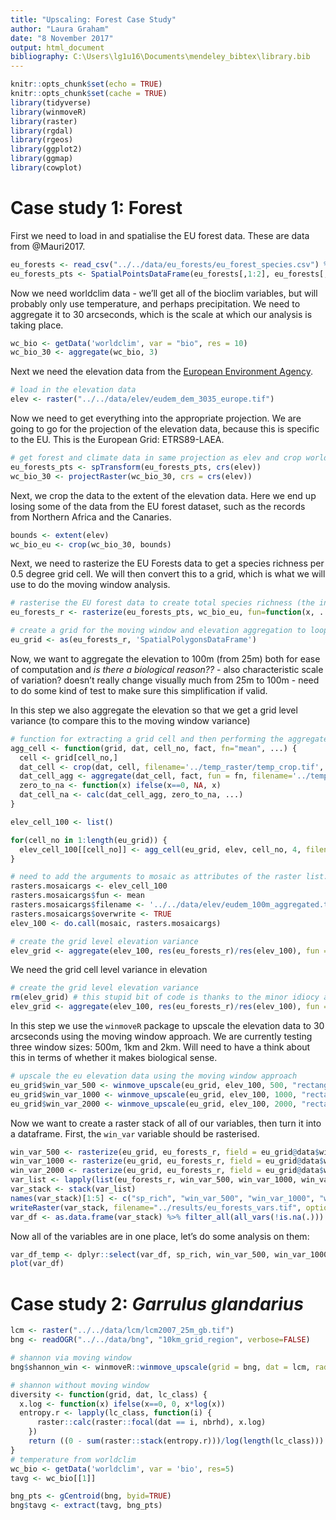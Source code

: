 ```yaml
---
title: "Upscaling: Forest Case Study"
author: "Laura Graham"
date: "8 November 2017"
output: html_document
bibliography: C:\Users\lg1u16\Documents\mendeley_bibtex\library.bib
---
```


```r
knitr::opts_chunk$set(echo = TRUE)
knitr::opts_chunk$set(cache = TRUE)
library(tidyverse)
library(winmoveR)
library(raster)
library(rgdal)
library(rgeos)
library(ggplot2)
library(ggmap)
library(cowplot)
```

# Case study 1: Forest 

First we need to load in and spatialise the EU forest data. These are data from @Mauri2017. 
```r
eu_forests <- read_csv("../../data/eu_forests/eu_forest_species.csv") %>% mutate(sp_name = `SPECIES NAME`) %>% dplyr::select(X, Y, sp_name)
eu_forests_pts <- SpatialPointsDataFrame(eu_forests[,1:2], eu_forests[,3], proj4string = crs("+proj=laea +lat_0=52 +lon_0=10 +x_0=4321000 +y_0=3210000 +ellps=GRS80 +units=m +no_defs"))
```

Now we need worldclim data - we'll get all of the bioclim variables, but will probably only use temperature, and perhaps precipitation. We need to aggregate it to 30 arcseconds, which is the scale at which our analysis is taking place.  
```r
wc_bio <- getData('worldclim', var = "bio", res = 10)
wc_bio_30 <- aggregate(wc_bio, 3)
```

Next we need the elevation data from the [European Environment Agency](https://www.eea.europa.eu/data-and-maps/data/eu-dem). 

```r
# load in the elevation data
elev <- raster("../../data/elev/eudem_dem_3035_europe.tif")
```

Now we need to get everything into the appropriate projection. We are going to go for the projection of the elevation data, because this is specific to the EU. This is the European Grid: ETRS89-LAEA. 

```r
# get forest and climate data in same projection as elev and crop worldclim data by the EU forest dataset
eu_forests_pts <- spTransform(eu_forests_pts, crs(elev))
wc_bio_30 <- projectRaster(wc_bio_30, crs = crs(elev))
```

Next, we crop the data to the extent of the elevation data. Here we end up losing some of the data from the EU forest dataset, such as the records from Northern Africa and the Canaries. 

```r
bounds <- extent(elev) 
wc_bio_eu <- crop(wc_bio_30, bounds)
```

Next, we need to rasterize the EU Forests data to get a species richness per 0.5 degree grid cell. We will then convert this to a grid, which is what we will use to do the moving window analysis. 

```r
# rasterise the EU forest data to create total species richness (the input function gets the total number of unique species in a cell)
eu_forests_r <- rasterize(eu_forests_pts, wc_bio_eu, fun=function(x, ...){ length(unique(na.omit(x)))})[[2]]

# create a grid for the moving window and elevation aggregation to loop through - I want to move this into the package at some point
eu_grid <- as(eu_forests_r, 'SpatialPolygonsDataFrame')
```

Now, we want to aggregate the elevation to 100m (from 25m) both for ease of computation and *is there a biological reason??* - also characteristic scale of variation? doesn't really change visually much from 25m to 100m - need to do some kind of test to make sure this simplification if valid. 

In this step we also aggregate the elevation so that we get a grid level variance (to compare this to the moving window variance)

```r
# function for extracting a grid cell and then performing the aggregate - cannot aggregate whole EU at once due to disk space
agg_cell <- function(grid, dat, cell_no, fact, fn="mean", ...) {
  cell <- grid[cell_no,]
  dat_cell <- crop(dat, cell, filename='../temp_raster/temp_crop.tif', overwrite=TRUE)
  dat_cell_agg <- aggregate(dat_cell, fact, fun = fn, filename='../temp_raster/temp_agg.tif', overwrite=TRUE)
  zero_to_na <- function(x) ifelse(x==0, NA, x)
  dat_cell_na <- calc(dat_cell_agg, zero_to_na, ...)
}

elev_cell_100 <- list()

for(cell_no in 1:length(eu_grid)) {
  elev_cell_100[[cell_no]] <- agg_cell(eu_grid, elev, cell_no, 4, filename=paste0('../temp_raster/temp_agg_', cell_no, '.tif'), overwrite=TRUE)
}

# need to add the arguments to mosaic as attributes of the raster list. 
rasters.mosaicargs <- elev_cell_100
rasters.mosaicargs$fun <- mean
rasters.mosaicargs$filename <- '../../data/elev/eudem_100m_aggregated.tif'
rasters.mosaicargs$overwrite <- TRUE
elev_100 <- do.call(mosaic, rasters.mosaicargs)

# create the grid level elevation variance
elev_grid <- aggregate(elev_100, res(eu_forests_r)/res(elev_100), fun = var)
```

We need the grid cell level variance in elevation

```r
# create the grid level elevation variance
rm(elev_grid) # this stupid bit of code is thanks to the minor idiocy above of not writing out the temp file somewhere sensible
elev_grid <- aggregate(elev_100, res(eu_forests_r)/res(elev_100), fun = var, filename='../temp_raster/elev_grid.tif', overwrite=TRUE)
```

In this step we use the `winmoveR` package to upscale the elevation data to 30 arcseconds using the moving window approach. We are currently testing three window sizes: 500m, 1km and 2km. Will need to have a think about this in terms of whether it makes biological sense.

```r
# upscale the eu elevation data using the moving window approach
eu_grid$win_var_500 <- winmove_upscale(eu_grid, elev_100, 500, "rectangle", "var", na.rm=TRUE)$V1
eu_grid$win_var_1000 <- winmove_upscale(eu_grid, elev_100, 1000, "rectangle", "var", na.rm=TRUE)$V1
eu_grid$win_var_2000 <- winmove_upscale(eu_grid, elev_100, 2000, "rectangle", "var", na.rm=TRUE)$V1
```

Now we want to create a raster stack of all of our variables, then turn it into a dataframe. First, the `win_var` variable should be rasterised. 

```r
win_var_500 <- rasterize(eu_grid, eu_forests_r, field = eu_grid@data$win_var_500, fun = "mean")
win_var_1000 <- rasterize(eu_grid, eu_forests_r, field = eu_grid@data$win_var_1000, fun = "mean")
win_var_2000 <- rasterize(eu_grid, eu_forests_r, field = eu_grid@data$win_var_2000, fun = "mean")
var_list <- lapply(list(eu_forests_r, win_var_500, win_var_1000, win_var_2000, elev_grid, wc_bio_eu), function(x) crop(x, elev_grid))
var_stack <- stack(var_list)
names(var_stack)[1:5] <- c("sp_rich", "win_var_500", "win_var_1000", "win_var_2000", "elev_var")
writeRaster(var_stack, filename="../results/eu_forests_vars.tif", options="INTERLEAVE=BAND", overwrite=TRUE)
var_df <- as.data.frame(var_stack) %>% filter_all(all_vars(!is.na(.))) %>% write_csv("../results/eu_forests_vars.csv")
```

Now all of the variables are in one place, let's do some analysis on them:

```r
var_df_temp <- dplyr::select(var_df, sp_rich, win_var_500, win_var_1000, win_var_2000, elev_var, bio1, bio12)
plot(var_df)
```


# Case study 2: *Garrulus glandarius*
```r
lcm <- raster("../../data/lcm/lcm2007_25m_gb.tif")
bng <- readOGR("../../data/bng", "10km_grid_region", verbose=FALSE)

# shannon via moving window
bng$shannon_win <- winmoveR::winmove_upscale(grid = bng, dat = lcm, radius = 1000, type = "rectangle", fn = "diversity", lc_class = c(1, 2))

# shannon without moving window
diversity <- function(grid, dat, lc_class) {
  x.log <- function(x) ifelse(x==0, 0, x*log(x))
  entropy.r <- lapply(lc_class, function(i) {
      raster::calc(raster::focal(dat == i, nbrhd), x.log)
    })
    return ((0 - sum(raster::stack(entropy.r)))/log(length(lc_class)))
}
# temperature from worldclim
wc_bio <- getData('worldclim', var = 'bio', res=5)
tavg <- wc_bio[[1]]

bng_pts <- gCentroid(bng, byid=TRUE)
bng$tavg <- extract(tavg, bng_pts)
```